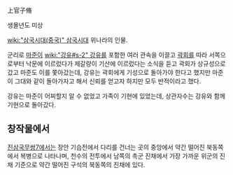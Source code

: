 上官子脩

생몰년도 미상

[[wiki:"삼국시대(중국)" 삼국시대]] 위나라의 인물.

군리로 [[마준]]이 [[wiki:"강유#s-2" 강유]]를 포함한 여러 관속을 이끌고 [[곽회]]를 따라 서쪽으로부터 낙문에 이르렀다가 제갈량이 기산에 이르렀다는 소식을 듣고 곽회가 상규성으로 갔고 마준도 이를 쫓아갔는데, 강유는 곽회에게 기성으로 돌아가야 한다고 했지만 마준이 그대와 같이 돌아가자고 해서 신뢰를 얻고자 하지만 모두 반적이라고 했다.

강유는 마준이 어찌할지 알 수 없었고 가족이 기현에 있었는데, 상관자수는 강유와 함께 기현으로 돌아갔다.

== 창작물에서 ==
[[진삼국무쌍7]]에서는 장안 기습전에서 다리를 건너는 곳의 중앙에서 약간 떨어진 북동쪽에서 복병으로 나타나며, 천수의 전투에서 남쪽의 촉군 진채에서 가장 가까운 위군의 진채 기준으로 약간 떨어진 구석의 북동쪽의 진채에 있다. 
